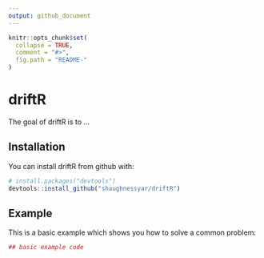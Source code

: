 ```yaml
---
output: github_document
---
```


<!-- README.md is generated from README.Rmd. Please edit that file -->

```r
knitr::opts_chunk$set(
  collapse = TRUE,
  comment = "#>",
  fig.path = "README-"
)
```

# driftR

The goal of driftR is to ...

## Installation

You can install driftR from github with:

```r
# install.packages("devtools")
devtools::install_github("shaughnessyar/driftR")
```

## Example

This is a basic example which shows you how to solve a common problem:

```r
## basic example code
```
